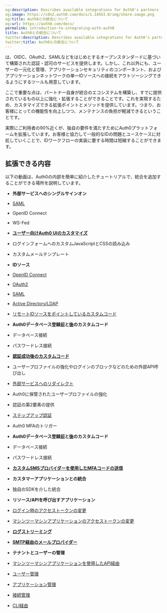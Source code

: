 ```yaml
---
og:description: Describes available integrations for Auth0's partners
og:image: https://cdn2.auth0.com/docs/1.14553.0/img/share-image.png
og:title: Auth0との統合について
og:url: https://auth0.com/docs/
permalink: introduction-to-integrating-with-auth0
title: Auth0との統合について
twitter:description: Describes available integrations for Auth0's partners
twitter:title: Auth0との統合について
---
```


は、OIDC、OAuth2、SAMLなどをはじめとするオープンスタンダードに基づいて構築された認証・認可のサービスを提供します。しかし、これ以外にも、ユーザーの一元化と管理、アプリケーションセキュリティのコンポーネント、およびアプリケーションネットワークの単一IDソースへの接続をアウトソーシングできるようにするツールも用意しています。

ここで重要な点は、パートナー自身が統合のエコシステムを構築し、すでに提供されているもの以上に強化・拡張することができることです。これを実現するため、カスタマイズできる拡張ポイントとメソッドを提供しています。つまり、お客様にとっての機能性を向上しつつ、メンテナンスの負担が軽減できるということです。

実際にご利用者の90%近くが、独自の要件を満たすためにAuth0プラットフォームを拡張しています。お客様と協力して一般的なIDの問題とユースケースに対処していくことで、IDワークフローの実装に要する時間は短縮することができます。

## 拡張できる内容

以下の動画は、Auth0の内部を簡単に紹介したチュートリアルで、統合を追加することができる場所を説明しています。

* **外部サービスへのシングルサインオン**

* [SAML](/marketplace-partners/sso-integrations-for-partners)
* OpenID Connect
* WS-Fed
* ****[**ユーザー向けAuth0 UIのカスタマイズ**](/brand-and-customize)****

* ログインフォームへのカスタムJavaScriptとCSSの読み込み
* カスタムメールテンプレート
* **IDソース**

* [OpenID Connect](/oidc)
* [OAuth2](/marketplace-partners/social-connections-for-partners)
* [SAML](/saml)
* [Active Directory/LDAP](/active-directory-ldap)
* [リモートIDソースをポイントしているカスタムコード](/connections/database/custom-db)
* **Auth0データベース登録**[**前**](/signup-and-login-triggers/pre-user-registration-trigger)**と**[**後**](/signup-and-login-triggers/post-user-registration-trigger)**のカスタムコード**

* データベース接続
* パスワードレス接続
* ****[**認証成功後のカスタムコード**](/signup-and-login-triggers/login-trigger)****

* ユーザープロファイルの強化やログインのブロックなどのための外部API呼び出し
* [外部サービスへのリダイレクト](/marketplace-partners/redirect-actions-for-partners)
* Auth0に保管されたユーザープロファイルの強化
* 認証の第2要素の提供
* [ステップアップ認証](/mfa/step-up-authentication)
* Auth0 MFAのトリガー
* **Auth0データベース登録**[**前**](https://auth0.com/docs/actions/triggers/pre-user-registration)**と**[**後**](https://auth0.com/docs/actions/triggers/post-user-registration)**のカスタムコード**

* データベース接続
* パスワードレス接続
* ****[**カスタムSMSプロバイダーを使用したMFAコードの送信**](/actions/explore-triggers/mfa-notifications-trigger)****
* **カスタマーアプリケーションとの統合**

* 独自のSDKを介した統合
* **リソース/APIを呼び出すアプリケーション**

* [ログイン時のアクセストークンの変更](/signup-and-login-triggers/login-trigger)
* [マシンツーマシンアプリケーションのアクセストークンの変更](/actions/explore-triggers/machine-to-machine-trigger)
* ****[**ログストリーミング**](/monitor-auth0/streams/custom-log-streams)****
* ****[**SMTP経由のメールプロバイダー**](/brand-and-customize/email/smtp-email-providers)****
* **テナントとユーザーの管理**

* [マシンツーマシンアプリケーションを使用したAPI経由](/security/tokens/access-tokens/management-api-access-tokens)

* [ユーザー管理](/users/manage-users-using-the-management-api)
* [アプリケーション管理](/api/management/v2#!/Clients/get_clients)
* [接続管理](/api/management/v2#!/Connections/get_connections)
* [CLI経由](/deploy/deploy-cli-tool)